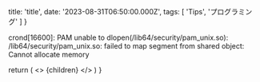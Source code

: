 
  title: 'title',
  date: '2023-08-31T06:50:00.000Z',
  tags: [
    'Tips',
    'プログラミング'
  ]
}

crond[16600]: PAM unable to dlopen(/lib64/security/pam_unix.so): /lib64/security/pam_unix.so: failed to map segment from shared object: Cannot allocate memory

  return (
    <Layout meta={meta}>
      <>
        {children}
      </>
    </Layout>
  )
}

